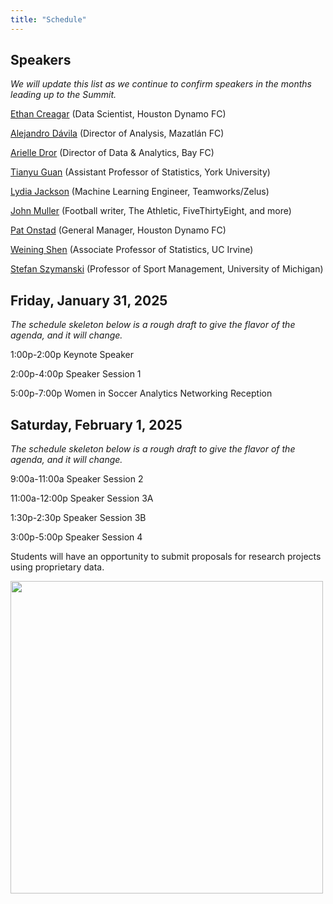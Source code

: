 ```yaml
---
title: "Schedule"
---
```


## Speakers

*We will update this list as we continue to confirm speakers in the months leading up to the Summit.*

[Ethan Creagar](https://www.linkedin.com/in/ethan-creagar-291258173/){target=_blank} (Data Scientist, Houston Dynamo FC)

[Alejandro D&aacute;vila](https://www.linkedin.com/in/alejandro-a-d%C3%A1vila-v-3823a0100/){target=_blank} (Director of Analysis, Mazatl&aacute;n FC)

[Arielle Dror](https://www.linkedin.com/in/arielledror/){target=_blank} (Director of Data & Analytics, Bay FC)

[Tianyu Guan](https://tianyuguan.github.io/){target=_blank} (Assistant Professor of Statistics, York University)

[Lydia Jackson](https://www.linkedin.com/in/lydia-j-676b0386/){target=_blank} (Machine Learning Engineer, Teamworks/Zelus)

[John Muller](https://johnspacemuller.com/){target=_blank} (Football writer, The Athletic, FiveThirtyEight, and more)

[Pat Onstad](https://www.linkedin.com/in/pat-onstad-283aa978/){target=_blank} (General Manager, Houston Dynamo FC)

[Weining Shen](https://faculty.sites.uci.edu/weinings/){target=_blank} (Associate Professor of Statistics, UC Irvine)

[Stefan Szymanski](https://www.kines.umich.edu/directory/stefan-szymanski){target=_blank} (Professor of Sport Management, University of Michigan)

## Friday, January 31, 2025

*The schedule skeleton below is a rough draft to give the flavor of the agenda, and it will change.*

1:00p-2:00p Keynote Speaker

2:00p-4:00p Speaker Session 1

5:00p-7:00p Women in Soccer Analytics Networking Reception

## Saturday, February 1, 2025

*The schedule skeleton below is a rough draft to give the flavor of the agenda, and it will change.*

9:00a-11:00a Speaker Session 2

11:00a-12:00p Speaker Session 3A

1:30p-2:30p Speaker Session 3B

3:00p-5:00p Speaker Session 4

Students will have an opportunity to submit proposals for research projects using proprietary data.

[![](assets/rice.png){width=500 fig-align="center"}](https://sport.rice.edu/sport-analytics-major){target="_blank"}
